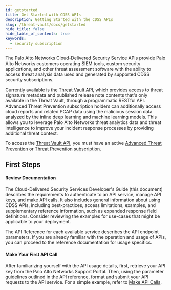 ```yaml
---
id: getstarted
title: Get Started with CDSS APIs
description: Getting Started with the CDSS APIs
slug: /threat-vault/docs/getstarted
hide_title: false
hide_table_of_contents: true
keywords:
  - security subscription
---
```


The Palo Alto Networks Cloud-Delivered Security Service APIs provide Palo Alto Networks customers operating SIEM tools, custom security applications, and other threat assessment software with the ability to access threat analysis data used and generated by supported CDSS security subscriptions.

Currently available is the [Threat Vault API](/cdss/threat-vault/api), which provides access to threat signature metadata and published release note contents that's only available in the Threat Vault, through a programmatic RESTful API. Advanced Threat Prevention subscription holders can additionally access cloud reports and related PCAP data using the malicious session data analyzed by the inline deep learning and machine learning models. This allows you to leverage Palo Alto Networks threat analytics data and threat intelligence to improve your incident response processes by providing additional threat context.

To access the [Threat Vault API](/cdss/threat-vault/api), you must have an active [Advanced Threat Prevention](https://docs.paloaltonetworks.com/pan-os/10-2/pan-os-admin/threat-prevention/about-threat-prevention/advanced-threat-prevention) or [Threat Prevention](https://docs.paloaltonetworks.com/pan-os/10-2/pan-os-admin/threat-prevention/about-threat-prevention) subscription.

## First Steps

#### Review Documentation

The Cloud-Delivered Security Services Developer's Guide (this document) describes the requirements to authenticate to an API service, manage API keys, and make API calls. It also includes general information about using CDSS APIs, including best-practices, access limitations, examples, and supplementary reference information, such as expanded response field definitions. Consider reviewing the examples for use-cases that might be applicable to your deployment.

The API Reference for each available service describes the API endpoint parameters. If you are already familiar with the operation and usage of APIs, you can proceed to the reference documentation for usage specifics.

#### Make Your First API Call

After familiarizing yourself with the API usage details, first, retrieve your API key from the Palo Alto Networks Support Portal. Then, using the parameter guidelines outlined in the API reference, format and submit your API requests to the API service. For a simple example, refer to [Make API Calls](/cdss/threat-vault/docs/api-call).
